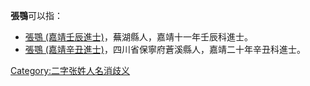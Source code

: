 '''張鶚'''可以指：
* [[張鶚_(嘉靖壬辰進士)|張鶚 (嘉靖壬辰進士)]]，蕪湖縣人，嘉靖十一年壬辰科進士。
* [[張鶚_(嘉靖辛丑進士)|張鶚 (嘉靖辛丑進士)]]，四川省保寧府蒼溪縣人，嘉靖二十年辛丑科進士。
{{disambig}}

[[Category:二字张姓人名消歧义|Category:二字张姓人名消歧义]]